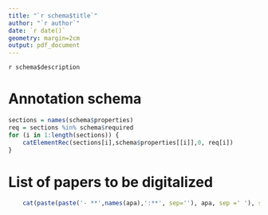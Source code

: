 ```yaml
---
title: "`r schema$title`"
author: "`r author`"
date: `r date()`
geometry: margin=2cm
output: pdf_document
---
```


`r schema$description`

# Annotation schema

```r

sections = names(schema$properties)
req = sections %in% schema$required
for (i in 1:length(sections)) {
	catElementRec(sections[i],schema$properties[[i]],0, req[i])
}

```

#  List of papers to be digitalized

```r
	cat(paste(paste('- **',names(apa),':**', sep=''), apa, sep =' '), sep='\n\n')
``` 




